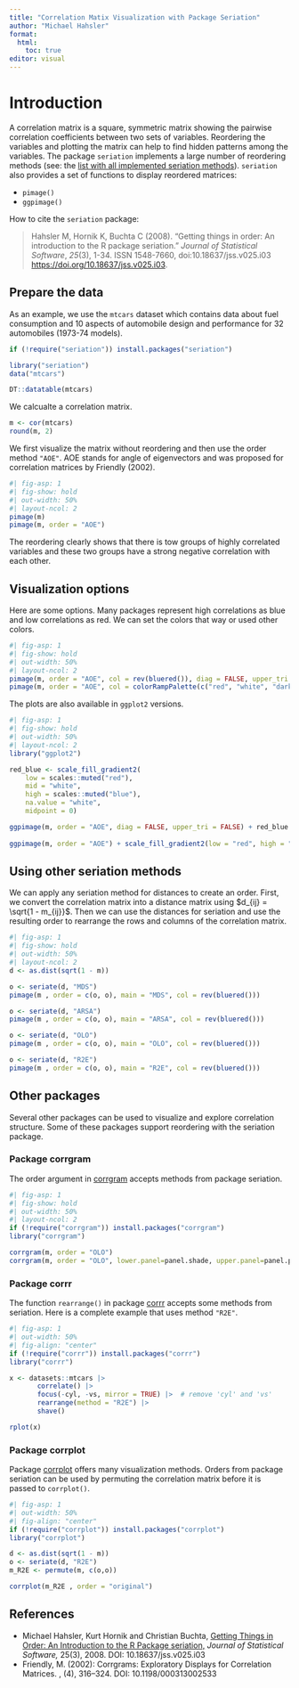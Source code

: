 ```yaml
---
title: "Correlation Matix Visualization with Package Seriation"
author: "Michael Hahsler"
format:
  html:
    toc: true
editor: visual
---
```


# Introduction

A correlation matrix is a square, symmetric matrix showing the pairwise 
correlation coefficients between two sets of variables. Reordering 
the variables and plotting the matrix can help to find hidden patterns among 
the variables. The package `seriation` implements a large number of reordering methods (see: the [list with all implemented seriation methods](https://mhahsler.github.io/seriation/seriation_methods.html)). `seriation` also provides a set of functions to display reordered matrices:

-   `pimage()`
-   `ggpimage()`

How to cite the `seriation` package:

> Hahsler M, Hornik K, Buchta C (2008). "Getting things in order: An introduction to the R package seriation." *Journal of Statistical Software*, *25*(3), 1-34. ISSN 1548-7660, doi:10.18637/jss.v025.i03 <https://doi.org/10.18637/jss.v025.i03>.

## Prepare the data

As an example, we use the `mtcars` dataset 
which contains data about fuel consumption and 10 aspects of automobile design and performance for 32 automobiles (1973-74 models).

```r
if (!require("seriation")) install.packages("seriation")

library("seriation")
data("mtcars")

DT::datatable(mtcars)
```

We calcualte a correlation matrix.

```r
m <- cor(mtcars)
round(m, 2)
```

We first visualize the matrix without reordering and then use the order method `"AOE"`.
AOE stands for angle of eigenvectors and was proposed for correlation matrices by
Friendly (2002).


```r
#| fig-asp: 1
#| fig-show: hold
#| out-width: 50%
#| layout-ncol: 2 
pimage(m)
pimage(m, order = "AOE")
```

The reordering clearly shows that there is tow groups of highly correlated variables and these
two groups have a strong negative correlation with each other.


## Visualization options

Here are some options.
Many packages represent high correlations as blue and low correlations as red. 
We can set the colors that way or used other colors.


```r
#| fig-asp: 1
#| fig-show: hold
#| out-width: 50%
#| layout-ncol: 2 
pimage(m, order = "AOE", col = rev(bluered()), diag = FALSE, upper_tri = FALSE)
pimage(m, order = "AOE", col = colorRampPalette(c("red", "white", "darkgreen"))(100))
```


The plots are also available in `ggplot2` versions.

```r
#| fig-asp: 1
#| fig-show: hold
#| out-width: 50%
#| layout-ncol: 2 
library("ggplot2")

red_blue <- scale_fill_gradient2(
    low = scales::muted("red"),
    mid = "white",
    high = scales::muted("blue"),
    na.value = "white",
    midpoint = 0)

ggpimage(m, order = "AOE", diag = FALSE, upper_tri = FALSE) + red_blue
  
ggpimage(m, order = "AOE") + scale_fill_gradient2(low = "red", high = "darkgreen")
```



## Using other seriation methods

We can apply any seriation method for distances to create an order.
First, we convert the correlation matrix into a distance matrix using
$d_{ij} = \sqrt{1 - m_{ij}}$. Then we can use the distances for seriation
and use the resulting order to rearrange the rows and columns of the 
correlation matrix.

```r
#| fig-asp: 1
#| fig-show: hold
#| out-width: 50%
#| layout-ncol: 2 
d <- as.dist(sqrt(1 - m))

o <- seriate(d, "MDS")
pimage(m , order = c(o, o), main = "MDS", col = rev(bluered()))

o <- seriate(d, "ARSA")
pimage(m , order = c(o, o), main = "ARSA", col = rev(bluered()))

o <- seriate(d, "OLO")
pimage(m , order = c(o, o), main = "OLO", col = rev(bluered()))

o <- seriate(d, "R2E")
pimage(m , order = c(o, o), main = "R2E", col = rev(bluered()))
```


## Other packages

Several other packages can be used to visualize and explore correlation structure.
Some of these packages support reordering with the seriation package.

### Package corrgram


The order argument in [corrgram](https://kwstat.github.io/corrgram/) accepts methods from package seriation.

```r
#| fig-asp: 1
#| fig-show: hold
#| out-width: 50%
#| layout-ncol: 2 
if (!require("corrgram")) install.packages("corrgram")
library("corrgram")

corrgram(m, order = "OLO")
corrgram(m, order = "OLO", lower.panel=panel.shade, upper.panel=panel.pie)
```

### Package corrr

The function `rearrange()` in package [corrr](https://corrr.tidymodels.org/) accepts some methods from seriation. Here is a 
complete example that uses method `"R2E"`.

```r
#| fig-asp: 1
#| out-width: 50%
#| fig-align: "center"
if (!require("corrr")) install.packages("corrr")
library("corrr")

x <- datasets::mtcars |>
       correlate() |>   
       focus(-cyl, -vs, mirror = TRUE) |>  # remove 'cyl' and 'vs'
       rearrange(method = "R2E") |>  
       shave()

rplot(x)
```


### Package corrplot

Package [corrplot](https://github.com/taiyun/corrplot) offers many visualization 
methods. Orders from package seriation can be used by permuting 
the correlation matrix before it is passed to `corrplot()`.

```r
#| fig-asp: 1
#| out-width: 50%
#| fig-align: "center"
if (!require("corrplot")) install.packages("corrplot")
library("corrplot")

d <- as.dist(sqrt(1 - m))
o <- seriate(d, "R2E")
m_R2E <- permute(m, c(o,o))

corrplot(m_R2E , order = "original")
```

## References

* Michael Hahsler, Kurt Hornik and Christian Buchta, [Getting Things in Order: An Introduction to the R Package seriation,](http://dx.doi.org/10.18637/jss.v025.i03) _Journal of Statistical Software,_ 25(3), 2008.
DOI: 10.18637/jss.v025.i03
* Friendly, M. (2002): Corrgrams: Exploratory Displays for Correlation
Matrices. \emph{The American Statistician}, \bold{56}(4), 316--324.
DOI: 10.1198/000313002533

